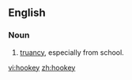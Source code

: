 ==English==
===Noun===
{{en-noun|-}}
# [[truancy]], especially from school.

[[vi:hookey]]
[[zh:hookey]]